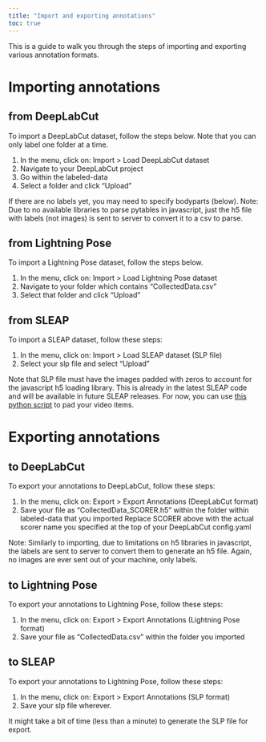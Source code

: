 ```yaml
---
title: "Import and exporting annotations"
toc: true
---
```


This is a guide to walk you through the steps of importing and exporting various annotation formats.

# Importing annotations

## from DeepLabCut

To import a DeepLabCut dataset, follow the steps below.
Note that you can only label one folder at a time. 

1. In the menu, click on: Import > Load DeepLabCut dataset 
2. Navigate to your DeepLabCut project
3. Go within the labeled-data
4. Select a folder and click "Upload"

If there are no labels yet, you may need to specify bodyparts (below).
Note: Due to no available libraries to parse pytables in javascript, just the h5 file with labels (not images) is sent to server to convert it to a csv to parse. 

## from Lightning Pose

To import a Lightning Pose dataset, follow the steps below.

1. In the menu, click on: Import > Load Lightning Pose dataset 
2. Navigate to your folder which contains "CollectedData.csv"
3. Select that folder and click "Upload"

## from SLEAP

To import a SLEAP dataset, follow these steps:

1. In the menu, click on: Import > Load SLEAP dataset (SLP file)
2. Select your slp file and select "Upload"

Note that SLP file must have the images padded with zeros to account for the javascript h5 loading library. 
This is already in the latest SLEAP code and will be available in future SLEAP releases.
For now, you can use [this python script](https://gist.github.com/lambdaloop/cf80b92b4a1218919c71486916eaff90) to pad your video items. 


# Exporting annotations

## to DeepLabCut

To export your annotations to DeepLabCut, follow these steps:

1. In the menu, click on: Export > Export Annotations (DeepLabCut format)
2. Save your file as "CollectedData_SCORER.h5" within the folder within labeled-data that you imported
Replace SCORER above with the actual scorer name you specified at the top of your DeepLabCut config.yaml
 
Note: Similarly to importing, due to limitations on h5 libraries in javascript, the labels are sent to server to convert them to generate an h5 file. Again, no images are ever sent out of your machine, only labels.

## to Lightning Pose

To export your annotations to Lightning Pose, follow these steps:

1. In the menu, click on: Export > Export Annotations (Lightning Pose format)
2. Save your file as "CollectedData.csv" within the folder you imported 

## to SLEAP

To export your annotations to Lightning Pose, follow these steps:

1. In the menu, click on: Export > Export Annotations (SLP format)
2. Save your slp file wherever.

It might take a bit of time (less than a minute) to generate the SLP file for export.  

